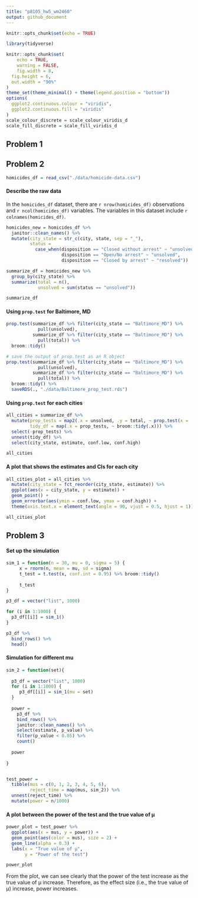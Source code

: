 ```yaml
---
title: "p8105_hw5_wm2460"
output: github_document
---
```


```r
knitr::opts_chunk$set(echo = TRUE)

library(tidyverse)

knitr::opts_chunk$set(
	echo = TRUE,
	warning = FALSE,
	fig.width = 8, 
  fig.height = 6,
  out.width = "90%"
)
theme_set(theme_minimal() + theme(legend.position = "bottom"))
options(
  ggplot2.continuous.colour = "viridis",
  ggplot2.continuous.fill = "viridis"
)
scale_colour_discrete = scale_colour_viridis_d
scale_fill_discrete = scale_fill_viridis_d
```

## Problem 1

## Problem 2
```r
homicides_df = read_csv("./data/homicide-data.csv")
```

#### Describe the raw data

In the `homicides_df` dataset, there are `r nrow(homicides_df)` observations and `r ncol(homicides_df)` variables. The variables in this dataset include `r colnames(homicides_df)`. 

```r
homicides_new = homicides_df %>% 
  janitor::clean_names() %>% 
  mutate(city_state = str_c(city, state, sep = "_"),
         status = 
           case_when(disposition == "Closed without arrest" ~ "unsolved",
                     disposition == "Open/No arrest" ~ "unsolved",
                     disposition == "Closed by arrest" ~ "resolved")) 

summarize_df = homicides_new %>% 
  group_by(city_state) %>% 
  summarize(total = n(),
            unsolved = sum(status == "unsolved")) 

summarize_df
```

#### Using `prop.test` for Baltimore, MD
```r
prop.test(summarize_df %>% filter(city_state == "Baltimore_MD") %>%
            pull(unsolved), 
          summarize_df %>% filter(city_state == "Baltimore_MD") %>%
            pull(total)) %>% 
  broom::tidy()

# save the output of prop.test as an R object
prop.test(summarize_df %>% filter(city_state == "Baltimore_MD") %>%
            pull(unsolved), 
          summarize_df %>% filter(city_state == "Baltimore_MD") %>%
            pull(total)) %>% 
  broom::tidy() %>% 
  saveRDS(., "./data/Baltimore_prop_test.rds")
```

#### Using `prop.test` for each cities
```r
all_cities = summarize_df %>% 
  mutate(prop_tests = map2(.x = unsolved, .y = total, ~ prop.test(x = .x, n = .y)),
         tidy_df = map(.x = prop_tests, ~ broom::tidy(.x))) %>% 
  select(-prop_tests) %>% 
  unnest(tidy_df) %>% 
  select(city_state, estimate, conf.low, conf.high)

all_cities
```

#### A plot that shows the estimates and CIs for each city 
```r
all_cities_plot = all_cities %>% 
  mutate(city_state = fct_reorder(city_state, estimate)) %>% 
  ggplot(aes(x = city_state, y = estimate)) +
  geom_point() +
  geom_errorbar(aes(ymin = conf.low, ymax = conf.high)) + 
  theme(axis.text.x = element_text(angle = 90, vjust = 0.5, hjust = 1))

all_cities_plot
```


## Problem 3

#### Set up the simulation
```r
sim_1 = function(n = 30, mu = 0, sigma = 5) {
     x = rnorm(n, mean = mu, sd = sigma)
     t_test = t.test(x, conf.int = 0.95) %>% broom::tidy()
     
     t_test
}

p3_df = vector("list", 1000)

for (i in 1:1000) {
  p3_df[[i]] = sim_1()
}

p3_df %>% 
  bind_rows() %>% 
  head()
```

#### Simulation for different mu
```r
sim_2 = function(set){
  
  p3_df = vector("list", 1000)
  for (i in 1:1000) {
     p3_df[[i]] = sim_1(mu = set)
  }
  
  power = 
    p3_df %>% 
    bind_rows() %>% 
    janitor::clean_names() %>% 
    select(estimate, p_value) %>% 
    filter(p_value < 0.05) %>% 
    count()
  
  power
  
}


test_power =
  tibble(mus = c(0, 1, 2, 3, 4, 5, 6),
         reject_time = map(mus, sim_2)) %>%  
  unnest(reject_time) %>% 
  mutate(power = n/1000)
```

#### A plot between the power of the test and the true value of μ
```r
power_plot = test_power %>% 
  ggplot(aes(x = mus, y = power)) +
  geom_point(aes(color = mus), size = 2) +
  geom_line(alpha = 0.3) +
  labs(x = "True value of μ",
       y = "Power of the test")

power_plot
```

From the plot, we can see clearly that the power of the test increase as the true value of μ increase. Therefore, as the effect size (i.e., the true value of μ) increase, power increases. 


